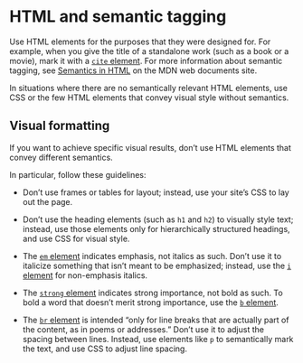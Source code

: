 # HTML and semantic tagging

Use HTML elements for the purposes that they were designed for. For example, when you give the title of a standalone work (such as a book or a movie), mark it with a [`cite` element](https://html.spec.whatwg.org/multipage/text-level-semantics.html#the-cite-element). For more information about semantic tagging, see [Semantics in HTML](https://developer.mozilla.org/en-US/docs/Glossary/Semantics#Semantics_in_HTML) on the MDN web documents site.

In situations where there are no semantically relevant HTML elements, use CSS or the few HTML elements that convey visual style without semantics.

## Visual formatting

If you want to achieve specific visual results, don't use HTML elements that convey different semantics.

In particular, follow these guidelines:

- Don't use frames or tables for layout; instead, use your site's CSS to lay out the page.
- Don't use the heading elements (such as `h1` and `h2`) to visually style text; instead, use those elements only for hierarchically structured headings, and use CSS for visual style.
- The [`em` element](https://html.spec.whatwg.org/multipage/text-level-semantics.html#the-em-element) indicates emphasis, not italics as such. Don't use it to italicize something that isn't meant to be emphasized; instead, use the [`i` element](https://html.spec.whatwg.org/multipage/text-level-semantics.html#the-i-element) for non-emphasis italics.
    
- The [`strong` element](https://html.spec.whatwg.org/multipage/semantics.html#the-strong-element) indicates strong importance, not bold as such. To bold a word that doesn't merit strong importance, use the [`b` element](https://html.spec.whatwg.org/multipage/text-level-semantics.html#the-b-element).
- The [`br` element](https://html.spec.whatwg.org/multipage/text-level-semantics.html#the-br-element) is intended "only for line breaks that are actually part of the content, as in poems or addresses." Don't use it to adjust the spacing between lines. Instead, use elements like `p` to semantically mark the text, and use CSS to adjust line spacing.
